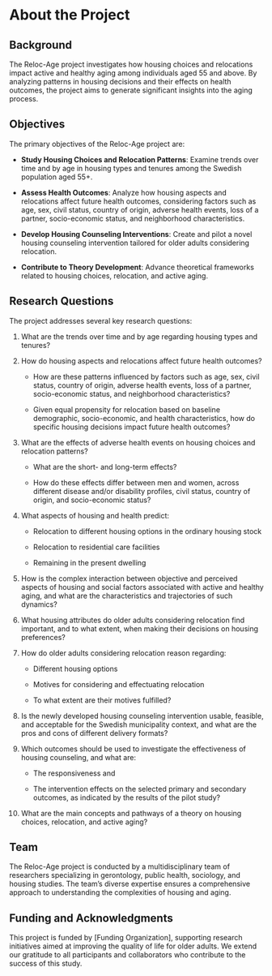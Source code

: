 # About the Project

## Background

The Reloc-Age project investigates how housing choices and relocations impact active and healthy aging among individuals aged 55 and above. By analyzing patterns in housing decisions and their effects on health outcomes, the project aims to generate significant insights into the aging process.

## Objectives

The primary objectives of the Reloc-Age project are:

- **Study Housing Choices and Relocation Patterns**: Examine trends over time and by age in housing types and tenures among the Swedish population aged 55+.

- **Assess Health Outcomes**: Analyze how housing aspects and relocations affect future health outcomes, considering factors such as age, sex, civil status, country of origin, adverse health events, loss of a partner, socio-economic status, and neighborhood characteristics.

- **Develop Housing Counseling Interventions**: Create and pilot a novel housing counseling intervention tailored for older adults considering relocation.

- **Contribute to Theory Development**: Advance theoretical frameworks related to housing choices, relocation, and active aging.

## Research Questions

The project addresses several key research questions:

1. What are the trends over time and by age regarding housing types and tenures?

2. How do housing aspects and relocations affect future health outcomes?

   - How are these patterns influenced by factors such as age, sex, civil status, country of origin, adverse health events, loss of a partner, socio-economic status, and neighborhood characteristics?

   - Given equal propensity for relocation based on baseline demographic, socio-economic, and health characteristics, how do specific housing decisions impact future health outcomes?

3. What are the effects of adverse health events on housing choices and relocation patterns?

   - What are the short- and long-term effects?

   - How do these effects differ between men and women, across different disease and/or disability profiles, civil status, country of origin, and socio-economic status?

4. What aspects of housing and health predict:

   - Relocation to different housing options in the ordinary housing stock

   - Relocation to residential care facilities

   - Remaining in the present dwelling

5. How is the complex interaction between objective and perceived aspects of housing and social factors associated with active and healthy aging, and what are the characteristics and trajectories of such dynamics?

6. What housing attributes do older adults considering relocation find important, and to what extent, when making their decisions on housing preferences?

7. How do older adults considering relocation reason regarding:

   - Different housing options

   - Motives for considering and effectuating relocation

   - To what extent are their motives fulfilled?

8. Is the newly developed housing counseling intervention usable, feasible, and acceptable for the Swedish municipality context, and what are the pros and cons of different delivery formats?

9. Which outcomes should be used to investigate the effectiveness of housing counseling, and what are:

   - The responsiveness and

   - The intervention effects on the selected primary and secondary outcomes, as indicated by the results of the pilot study?

10. What are the main concepts and pathways of a theory on housing choices, relocation, and active aging?

## Team

The Reloc-Age project is conducted by a multidisciplinary team of researchers specializing in gerontology, public health, sociology, and housing studies. The team's diverse expertise ensures a comprehensive approach to understanding the complexities of housing and aging.

## Funding and Acknowledgments

This project is funded by [Funding Organization], supporting research initiatives aimed at improving the quality of life for older adults. We extend our gratitude to all participants and collaborators who contribute to the success of this study.
